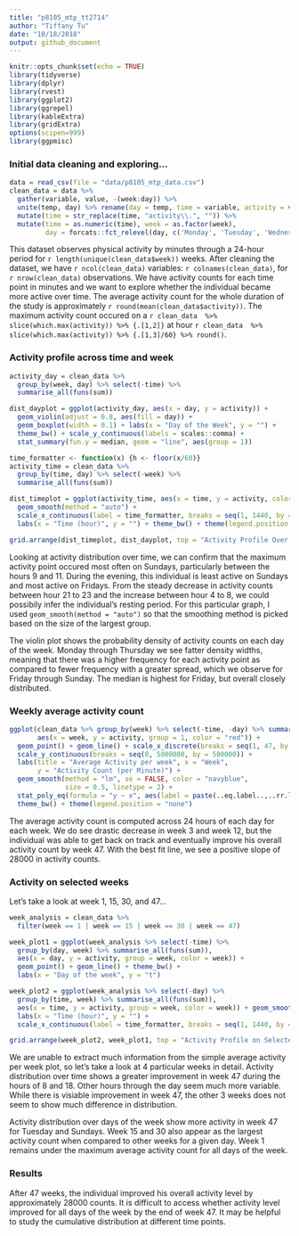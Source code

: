 ```yaml
---
title: "p8105_mtp_tt2714"
author: "Tiffany Tu"    
date: "10/18/2018"
output: github_document
---
```

```r
knitr::opts_chunk$set(echo = TRUE)
library(tidyverse)
library(dplyr)
library(rvest)
library(ggplot2)
library(ggrepel)
library(kableExtra)
library(gridExtra)
options(scipen=999)
library(ggpmisc)
```

### Initial data cleaning and exploring...
```r
data = read_csv(file = "data/p8105_mtp_data.csv") 
clean_data = data %>% 
  gather(variable, value, -(week:day)) %>% 
  unite(temp, day) %>% rename(day = temp, time = variable, activity = value) %>% 
  mutate(time = str_replace(time, "activity\\.", "")) %>% 
  mutate(time = as.numeric(time), week = as.factor(week), 
         day = forcats::fct_relevel(day, c('Monday', 'Tuesday', 'Wednesday', 'Thursday', 'Friday', 'Saturday', 'Sunday'))) 
```

This dataset observes physical activity by minutes through a 24-hour period for `r length(unique(clean_data$week))` weeks. After cleaning the dataset, we have `r ncol(clean_data)` variables: `r colnames(clean_data)`, for `r nrow(clean_data)` observations. We have activity counts for each time point in minutes and we want to explore whether the individual became more active over time. The average activity count for the whole duration of the study is approximately `r round(mean(clean_data$activity))`. The maximum activity count occured on a `r clean_data  %>% slice(which.max(activity)) %>% {.[1,2]}` at hour `r clean_data  %>% slice(which.max(activity)) %>% {.[1,3]/60} %>% round()`.

### Activity profile across time and week
```r
activity_day = clean_data %>% 
  group_by(week, day) %>% select(-time) %>% 
  summarise_all(funs(sum)) 

dist_dayplot = ggplot(activity_day, aes(x = day, y = activity)) + 
  geom_violin(adjust = 0.8, aes(fill = day)) + 
  geom_boxplot(width = 0.1) + labs(x = "Day of the Week", y = "") + 
  theme_bw() + scale_y_continuous(labels = scales::comma) + 
  stat_summary(fun.y = median, geom = "line", aes(group = 1))
```

```r
time_formatter <- function(x) {h <- floor(x/60)}
activity_time = clean_data %>% 
  group_by(time, day) %>% select(-week) %>%
  summarise_all(funs(sum)) 

dist_timeplot = ggplot(activity_time, aes(x = time, y = activity, color = day)) + 
  geom_smooth(method = "auto") + 
  scale_x_continuous(label = time_formatter, breaks = seq(1, 1440, by = 64)) + 
  labs(x = "Time (hour)", y = "") + theme_bw() + theme(legend.position = "none")
```

```r
grid.arrange(dist_timeplot, dist_dayplot, top = "Activity Profile Over 47 Weeks", left = "Activity Count (per Minute)")
```


Looking at activity distribution over time, we can confirm that the maximum activity point occured most often on Sundays, particularly between the hours 9 and 11. During the evening, this individual is least active on Sundays and most active on Fridays. From the steady decrease in activity counts between hour 21 to 23 and the increase between hour 4 to 8, we could possibily infer the individual's resting period. For this particular graph, I used `geom_smooth(method = "auto")` so that the smoothing method is picked based on the size of the largest group.     
    
The violin plot shows the probability density of activity counts on each day of the week. Monday through Thursday we see fatter density widths, meaning that there was a higher frequency for each activity point as compared to fewer frequency with a greater spread, which we observe for Friday through Sunday. The median is highest for Friday, but overall closely distributed.

### Weekly average activity count
```r
ggplot(clean_data %>% group_by(week) %>% select(-time, -day) %>% summarise_all(funs(sum)),
       aes(x = week, y = activity, group = 1, color = "red")) + 
  geom_point() + geom_line() + scale_x_discrete(breaks = seq(1, 47, by = 4)) +
  scale_y_continuous(breaks = seq(0, 5000000, by = 500000)) + 
  labs(title = "Average Activity per week", x = "Week", 
       y = "Activity Count (per Minute)") + 
  geom_smooth(method = "lm", se = FALSE, color = "navyblue", 
              size = 0.5, linetype = 2) + 
  stat_poly_eq(formula = "y ~ x", aes(label = paste(..eq.label..,..rr.label.., sep = "~~~")), parse = TRUE, size = 3, color = "navyblue") +
  theme_bw() + theme(legend.position = "none")
```

The average activity count is computed across 24 hours of each day for each week. We do see drastic decrease in week 3 and week 12, but the individual was able to get back on track and eventually improve his overall activity count by week 47. With the best fit line, we see a positive slope of 28000 in activity counts. 

### Activity on selected weeks
Let's take a look at week 1, 15, 30, and 47...
```r
week_analysis = clean_data %>% 
  filter(week == 1 | week == 15 | week == 30 | week == 47) 

week_plot1 = ggplot(week_analysis %>% select(-time) %>% 
  group_by(day, week) %>% summarise_all(funs(sum)), 
  aes(x = day, y = activity, group = week, color = week)) + 
  geom_point() + geom_line() + theme_bw() + 
  labs(x = "Day of the week", y = "t") 
```

```r
week_plot2 = ggplot(week_analysis %>% select(-day) %>% 
  group_by(time, week) %>% summarise_all(funs(sum)), 
  aes(x = time, y = activity, group = week, color = week)) + geom_smooth(method = "auto") + theme_bw() +
  labs(x = "Time (hour)", y = "") + 
  scale_x_continuous(label = time_formatter, breaks = seq(1, 1440, by = 64)) + theme(legend.position = "none")
```

```r
grid.arrange(week_plot2, week_plot1, top = "Activity Profile on Selected Weeks", left = "Activity Count (per Minute)")
```

We are unable to extract much information from the simple average activity per week plot, so let's take a look at 4 particular weeks in detail. Activity distribution over time shows a greater improvement in week 47 during the hours of 8 and 18. Other hours through the day seem much more variable. While there is visiable improvement in week 47, the other 3 weeks does not seem to show much difference in distribution.   
   
Activity distribution over days of the week show more activity in week 47 for Tuesday and Sundays. Week 15 and 30 also appear as the largest activity count when compared to other weeks for a given day. Week 1 remains under the maximum average activity count for all days of the week.  
   
### Results
After 47 weeks, the individual improved his overall activity level by approximately 28000 counts. It is difficult to access whether activity level improved for all days of the week by the end of week 47. It may be helpful to study the cumulative distribution at different time points. 
